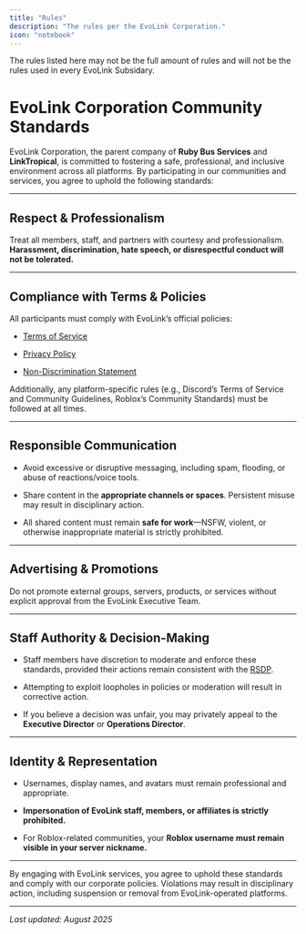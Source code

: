 ```yaml
---
title: "Rules"
description: "The rules per the EvoLink Corporation."
icon: "notebook"
---
```


<Info>
  The rules listed here may not be the full amount of rules and will not be the rules used in every EvoLink Subsidary. 
</Info>

# EvoLink Corporation Community Standards  

EvoLink Corporation, the parent company of **Ruby Bus Services** and **LinkTropical**, is committed to fostering a safe, professional, and inclusive environment across all platforms. By participating in our communities and services, you agree to uphold the following standards:  

---

## Respect & Professionalism  

Treat all members, staff, and partners with courtesy and professionalism. **Harassment, discrimination, hate speech, or disrespectful conduct will not be tolerated.**

---

## Compliance with Terms & Policies  

All participants must comply with EvoLink’s official policies:  

- [Terms of Service](https://evolinkrblx.com/terms)  

- [Privacy Policy](https://evolinkrblx.com/privacy)  

- [Non-Discrimination Statement](https://evolinkrblx.com/non-discrimination)  

Additionally, any platform-specific rules (e.g., Discord’s Terms of Service and Community Guidelines, Roblox’s Community Standards) must be followed at all times.  

---

## Responsible Communication  

- Avoid excessive or disruptive messaging, including spam, flooding, or abuse of reactions/voice tools.  

- Share content in the **appropriate channels or spaces**. Persistent misuse may result in disciplinary action.  

- All shared content must remain **safe for work**—NSFW, violent, or otherwise inappropriate material is strictly prohibited.  

---

## Advertising & Promotions  

Do not promote external groups, servers, products, or services without explicit approval from the EvoLink Executive Team.  

---

## Staff Authority & Decision-Making  

- Staff members have discretion to moderate and enforce these standards, provided their actions remain consistent with the [RSDP](#).  

- Attempting to exploit loopholes in policies or moderation will result in corrective action.  

- If you believe a decision was unfair, you may privately appeal to the **Executive Director** or **Operations Director**.  

---

## Identity & Representation  

- Usernames, display names, and avatars must remain professional and appropriate.  

- **Impersonation of EvoLink staff, members, or affiliates is strictly prohibited.**  

- For Roblox-related communities, your **Roblox username must remain visible in your server nickname.**  

---

By engaging with EvoLink services, you agree to uphold these standards and comply with our corporate policies. Violations may result in disciplinary action, including suspension or removal from EvoLink-operated platforms.  

---

_Last updated: August 2025_  